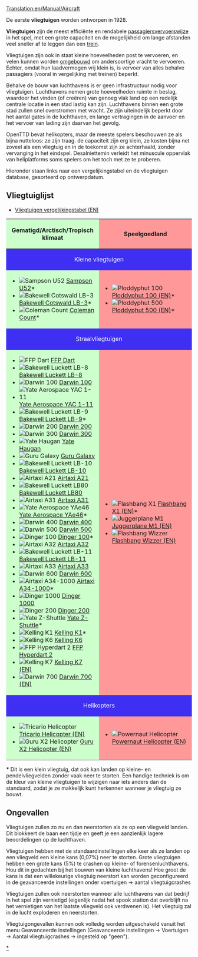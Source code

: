 [[Translation:en/Manual/Aircraft]]
{{nl/Inhoudsopgave}}

De eerste '''vliegtuigen''' worden ontworpen in 1928.

'''Vliegtuigen''' zijn de meest efficiënte en rendabele [[nl/Manual/Voertuigen|passagiersvervoerswijze]] in het spel, met een grote capaciteit en de mogelijkheid om lange afstanden veel sneller af te leggen dan een [[nl/Manual/Treinen|trein]].

Vliegtuigen zijn ook in staat kleine hoeveelheden post te vervoeren, en velen kunnen worden [[nl/Manual/Voertuig aanpassen|omgebouwd]] om andersoortige vracht te vervoeren. Echter, omdat hun laadvermogen vrij klein is, is vervoer van alles behalve passagiers (vooral in vergelijking met treinen) beperkt.

Behalve de bouw van luchthavens is er geen infrastructuur nodig voor vliegtuigen. Luchthavens nemen grote hoeveelheden ruimte in beslag, waardoor het vinden (of creëren) van genoeg vlak land op een redelijk centrale locatie in een stad lastig kan zijn. Luchthavens binnen een grote stad zullen snel overstromen met vracht. Ze zijn uiteindelijk beperkt door het aantal gates in de luchthaven, en lange vertragingen in de aanvoer en het vervoer van lading zijn daarvan het gevolg.

OpenTTD bevat helikopters, maar de meeste spelers beschouwen ze als bijna nutteloos: ze zijn traag. de capaciteit zijn erg klein, ze kosten bijna net zoveel als een vliegtuig en in de toekomst zijn ze achterhaald, zonder vervanging in het eindspel. Desalniettemin verleidt het minuscule oppervlak van heliplatforms soms spelers om het toch met ze te proberen.

Hieronder staan ​​links naar een vergelijkingstabel en de vliegtuigen database, gesorteerd op ontwerpdatum. 

==Vliegtuiglijst==
*[[en/Manual/Base Set/Aircraft/Air Comparison|Vliegtuigen vergelijkingstabel (EN)]]

{|border="1" cellspacing="2" cellpadding="3" rules="all" style="margin:1em 1em 1em 0; border:solid 1px #AAAAAA;"
!width="50%" style="background: #ccffcc" | Gematigd/Arctisch/Tropisch klimaat
!width="50%" style="background: #ff9999" | Speelgoedland
|-
! colspan="2" style="background: #3e2ff3; color:white" align="center" | Kleine vliegtuigen
|-
| style="background: #ccffcc" |
*[[File:en/Manual/Base Set/Aircraft/JunkersJU52.png|Sampson U52]] [[nl/Manual/Base Set/Aircraft/Sampson U52|Sampson U52]]*
*[[File:en/Manual/Base Set/Aircraft/DouglasDC-3Dakota.png|Bakewell Cotswald LB-3]] [[nl/Manual/Base Set/Aircraft/Bakewell Cotswald LB-3|Bakewell Cotswald LB-3]]*
*[[File:en/Manual/Base Set/Aircraft/VickersViscount.png|Coleman Count]] [[nl/Manual/Base Set/Aircraft/Coleman Count|Coleman Count]]*
| style="background: #ff9999" |
*[[File:en/Manual/Base Set/Aircraft/Ploddyphut100.png|Ploddyphut 100]] [[en/Manual/Base Set/Aircraft/Ploddyphut 100|Ploddyphut 100 (EN)]]*
*[[File:en/Manual/Base Set/Aircraft/Ploddyphut500.png|Ploddyphut 500]][[en/Manual/Base Set/Aircraft/Ploddyphut 500|Ploddyphut 500 (EN)]]*
|-
! colspan="2" style="background: #3e2ff3; color:white" align="center" | Straalvliegtuigen
|-
| style="background: #ccffcc" |
*[[File:en/Manual/Base Set/Aircraft/AërospatialeSE-310Caravelle.png|FFP Dart]] [[nl/Manual/Base Set/Aircraft/FFP Dart|FFP Dart]]
*[[File:en/Manual/Base Set/Aircraft/McDonnellDouglasDC-8.png|Bakewell Luckett LB-8]] [[nl/Manual/Base Set/Aircraft/Bakewell Luckett LB-8|Bakewell Luckett LB-8]]
*[[File:en/Manual/Base Set/Aircraft/Boeing727.png|Darwin 100]] [[nl/Manual/Base Set/Aircraft/Darwin 100|Darwin 100]]
*[[File:en/Manual/Base Set/Aircraft/BritishAerospaceBAC1-11.png|Yate Aerospace YAC 1-11]] [[nl/Manual/Base Set/Aircraft/Yate Aerospace YAC 1-11|Yate Aerospace YAC 1-11]]
*[[File:en/Manual/Base Set/Aircraft/McDonnellDouglasDC-9.png|Bakewell Luckett LB-9]] [[nl/Manual/Base Set/Aircraft/Bakewell Luckett LB-9|Bakewell Luckett LB-9]]*
*[[File:en/Manual/Base Set/Aircraft/Boeing737.png|Darwin 200]] [[nl/Manual/Base Set/Aircraft/Darwin 200|Darwin 200]]
*[[File:en/Manual/Base Set/Aircraft/Boeing747.png|Darwin 300]] [[nl/Manual/Base Set/Aircraft/Darwin 300|Darwin 300]]
*[[File:en/Manual/Base Set/Aircraft/BAC-AërospatialConcorde.png|Yate Haugan]] [[nl/Manual/Base Set/Aircraft/Yate Haugan|Yate Haugan]]
*[[File:en/Manual/Base Set/Aircraft/LockheedTristar.png|Guru Galaxy]] [[nl/Manual/Base Set/Aircraft/Guru Galaxy|Guru Galaxy]]
*[[File:en/Manual/Base Set/Aircraft/McDonnelDouglasDC-10.png|Bakewell Luckett LB-10]] [[nl/Manual/Base Set/Aircraft/Bakewell Luckett LB-10|Bakewell Luckett LB-10]]
*[[File:en/Manual/Base Set/Aircraft/AirbusA300.png|Airtaxi A21]] [[nl/Manual/Base Set/Aircraft/Airtaxi A21|Airtaxi A21]]
*[[File:en/Manual/Base Set/Aircraft/McDonnellDouglasMD80.png|Bakewell Luckett LB80]] [[nl/Manual/Base Set/Aircraft/Bakewell Luckett LB80|Bakewell Luckett LB80]]
*[[File:en/Manual/Base Set/Aircraft/AirbusA300.png|Airtaxi A31]] [[nl/Manual/Base Set/Aircraft/Airtaxi A31|Airtaxi A31]]
*[[File:en/Manual/Base Set/Aircraft/BritishAerospaceBAe46.png|Yate Aerospace YAe46]] [[nl/Manual/Base Set/Aircraft/Yate Aerospace YAe46|Yate Aerospace YAe46]]*
*[[File:en/Manual/Base Set/Aircraft/Boeing757.png|Darwin 400]] [[nl/Manual/Base Set/Aircraft/Darwin 400|Darwin 400]]
*[[File:en/Manual/Base Set/Aircraft/Boeing767.png|Darwin 500]] [[nl/Manual/Base Set/Aircraft/Darwin 500|Darwin 500]]
*[[File:en/Manual/Base Set/Aircraft/Fokker100.png|Dinger 100]] [[nl/Manual/Base Set/Aircraft/Dinger 100|Dinger 100]]*
*[[File:en/Manual/Base Set/Aircraft/AirbusA320.png|Airtaxi A32]] [[nl/Manual/Base Set/Aircraft/Airtaxi A32|Airtaxi A32]]
*[[File:en/Manual/Base Set/Aircraft/McDonnellDouglasMD-11.png|Bakewell Luckett LB-11]] [[nl/Manual/Base Set/Aircraft/Bakewell Luckett LB-11|Bakewell Luckett LB-11]]
*[[File:en/Manual/Base Set/Aircraft/AirbusA330.png|Airtaxi A33]] [[nl/Manual/Base Set/Aircraft/Airtaxi A33|Airtaxi A33]]
*[[File:en/Manual/Base Set/Aircraft/AirbusA330.png|Darwin 600]] [[nl/Manual/Base Set/Aircraft/Darwin 600|Darwin 600]]
*[[File:en/Manual/Base Set/Aircraft/AirTaxiA34-1000.png|Airtaxi A34-1000]] [[nl/Manual/Base Set/Aircraft/Airtaxi A34-1000|Airtaxi A34-1000]]*
*[[File:en/Manual/Base Set/Aircraft/Dinger1000.png|Dinger 1000]] [[nl/Manual/Base Set/Aircraft/Dinger 1000|Dinger 1000]]
*[[File:en/Manual/Base Set/Aircraft/Dinger200.png|Dinger 200]] [[nl/Manual/Base Set/Aircraft/Dinger 200|Dinger 200]]
*[[File:en/Manual/Base Set/Aircraft/YateZ-Shuttle.png|Yate Z-Shuttle]] [[nl/Manual/Base Set/Aircraft/Yate Z-Shuttle|Yate Z-Shuttle]]*
*[[File:en/Manual/Base Set/Aircraft/KellingK1.png|Kelling K1]] [[nl/Manual/Base Set/Aircraft/Kelling K1|Kelling K1]]*
*[[File:en/Manual/Base Set/Aircraft/KellingK6.png|Kelling K6]] [[nl/Manual/Base Set/Aircraft/Kelling K6|Kelling K6]]
*[[File:en/Manual/Base Set/Aircraft/FFPHyperdart2.png|FFP Hyperdart 2]] [[nl/Manual/Base Set/Aircraft/FFP Hyperdart 2|FFP Hyperdart 2]]
*[[File:en/Manual/Base Set/Aircraft/KellingK7.png|Kelling K7]] [[en/Manual/Base Set/Aircraft/Kelling K7|Kelling K7 (EN)]]
*[[File:en/Manual/Base Set/Aircraft/Darwin700.png|Darwin 700]] [[en/Manual/Base Set/Aircraft/Darwin 700|Darwin 700 (EN)]]
| style="background: #ff9999" |
*[[File:en/Manual/Base Set/Aircraft/Flashbang X1.png|Flashbang X1]] [[en/Manual/Base Set/Aircraft/Flashbang X1|Flashbang X1 (EN)]]*
*[[File:en/Manual/Base Set/Aircraft/JuggerplaneM1.png|Juggerplane M1]] [[en/Manual/Base Set/Aircraft/Juggerplane M1|Juggerplane M1 (EN)]]
*[[File:en/Manual/Base Set/Aircraft/Flashbangwizzer.png|Flashbang Wizzer]] [[en/Manual/Base Set/Aircraft/Flashbang Wizzer|Flashbang Wizzer (EN)]]
|-
! colspan="2" style="background: #3e2ff3; color:white" align="center" | Helikopters
|-
| style="background: #ccffcc" |
*[[File:en/Manual/Base Set/Aircraft/SikorskyHelicopter.png|Tricario Helicopter]] [[en/Manual/Base Set/Aircraft/Tricario Helicopter|Tricario Helicopter (EN)]]
*[[File:en/Manual/Base Set/Aircraft/GuruX2Helicopter.png|Guru X2 Helicopter]] [[en/Manual/Base Set/Aircraft/Guru X2 Helicopter|Guru X2 Helicopter (EN)]]
| style="background: #ff9999" |
*[[File:en/Manual/Base Set/Aircraft/Powernauthelicopter.png|Powernaut Helicopter]] [[en/Manual/Base Set/Aircraft/Powernaut Helicopter|Powernaut Helicopter (EN)]]
|}

'''*''' Dit is een klein vliegtuig, dat ook kan landen op kleine- en pendelvliegvelden zonder vaak neer te storten. Een handige techniek is om de kleur van kleine vliegtuigen te wijzigen naar iets anders dan de standaard, zodat je ze makkelijk kunt herkennen wanneer je vliegtuig ze bouwt.

==Ongevallen==

Vliegtuigen zullen zo nu en dan neerstorten als ze op een vliegveld landen. Dit blokkeert de baan een tijdje en geeft je een aanzienlijk lagere beoordelingen op de luchthaven.

Vliegtuigen hebben met de standaardinstellingen elke keer als ze landen op een vliegveld een kleine kans (0,07%) neer te storten. Grote vliegtuigen hebben een grote kans (5%) te crashen op kleine- of forensenluchthavens. Hou dit in gedachten bij het bouwen van kleine luchthavens! Hoe groot de kans is dat een willekeurige vliegtuig neerstort kan worden geconfigureerd in de geavanceerde instellingen onder voertuigen -> aantal vliegtuigcrashes

Vliegtuigen zullen ook neerstorten wanneer alle luchthavens van dat bedrijf in het spel zijn vernietigd (eigenlijk nadat het spook station dat overblijft na het vernietigen van het laatste vliegveld ook verdwenen is). Het vliegtuig zal in de lucht exploderen en neerstorten.

Vliegtuigongevallen kunnen ook volledig worden uitgeschakeld vanuit het menu Geavanceerde instellingen (Geavanceerde instellingen -> Voertuigen -> Aantal vliegtuigcrashes -> ingesteld op "geen"). 

[[Category:nl/Manual/Base Set/Aircraft/Vliegtuigen|*]]